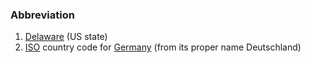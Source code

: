 ===Abbreviation===
#[[Delaware]] (US state)
#[[ISO]] country code for [[Germany]] (from its proper name Deutschland)